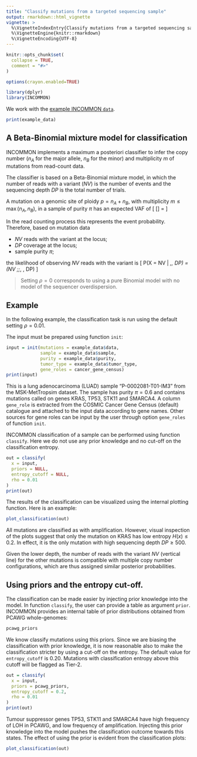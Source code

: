 ```yaml
---
title: "Classify mutations from a targeted sequencing sample"
output: rmarkdown::html_vignette
vignette: >
  %\VignetteIndexEntry{Classify mutations from a targeted sequencing sample}
  %\VignetteEngine{knitr::rmarkdown}
  %\VignetteEncoding{UTF-8}
---
```


```r
knitr::opts_chunk$set(
  collapse = TRUE,
  comment = "#>"
)

options(crayon.enabled=TRUE)
```

```r
library(dplyr)
library(INCOMMON)
```

We work with the [example INCOMMON `data`](INCOMMON.html).

```r
print(example_data)
```

## A Beta-Binomial mixture model for classification

INCOMMON implements a maximum a posteriori classifier to infer the copy number ($n_A$ for the major allele, $n_B$ 
for the minor) and multiplicity $m$ of mutations from read-count data.

The classifier is based on a Beta-Binomial mixture model, in which the number of reads with a variant ($NV$) is the number of events
and the sequencing depth $DP$ is the total number of trials.

A mutation on a genomic site of ploidy $p = n_A+n_B$, with multiplicity $m\leq \max(n_A,n_B)$, in a sample of purity $\pi$
has an expected VAF of
\[
\mathbb{E}[\text{VAF}] = \frac{m\pi}{p\pi + 2\left(1-\pi\right)}
\] 

In the read counting process this represents the event probability. Therefore, based
on mutation data

- $NV$ reads with the variant at the locus;
- $DP$ coverage at the locus;
- sample purity $\pi$;

the likelihood of observing $NV$ reads with the variant is
\[
P(X = NV | \theta_\eta,\rho, DP) = \text{Beta-Binonmial}\left(NV \;\large\mid\;\normalsize \theta_\eta, \rho, DP\right)
\] 

> Setting $\rho = 0$ corresponds to using a pure Binomial model with no model of the sequencer overdispersion. 

## Example 

In the following example, the classification task is run using the default setting $\rho = 0.01$.

The input must be prepared using function `init`:
```r
input = init(mutations = example_data$data,
             sample = example_data$sample,
             purity = example_data$purity,
             tumor_type = example_data$tumor_type,
             gene_roles = cancer_gene_census)
print(input)
```
This is a lung adenocarcinoma (LUAD) sample "P-0002081-T01-IM3" from the MSK-MetTropsim dataset.
The sample has purity $\pi = 0.6$ and contains mutations called on genes KRAS, TP53, STK11 and SMARCA4.
A column `gene_role` is extracted from the COSMIC Cancer Gene Census (default) catalogue and 
attached to the input data according to gene names. Other sources for gene roles can
be input by the user through option `gene_roles` of function `init`.

INCOMMON classification of a sample can be performed using function `classify`. 
Here we do not use any prior knowledge and no cut-off on the classification entropy.

```r
out = classify(
  x = input,
  priors = NULL,
  entropy_cutoff = NULL,
  rho = 0.01
)
print(out)
```
The results of the classification  can be visualized using the internal 
plotting function. Here is an example:
```r
plot_classification(out)
```

All mutations are classified as with amplification. However, visual inspection of the plots
suggest that only the mutation on KRAS has low entropy $H(x) \leq 0.2$. In effect, it is the only
mutation with high sequencing depth $DP\geq500$.

Given the lower depth, the number of reads with the variant $NV$ (vertical line) for the other mutations is compatible with multiple copy number
configurations, which are thus assigned similar posterior probabilities.

## Using priors and the entropy cut-off.

The classification can be made easier by injecting prior knowledge into the model.
In function `classify`, the user can provide a table as argument `prior`. INCOMMON
provides an internal table of prior distributions obtained from PCAWG whole-genomes:

```r
pcawg_priors
```

We know classify mutations using this priors. Since we are biasing the classification
with prior knowledge, it is now reasonable also to make the classification stricter
by using a cut-off on the entropy. The default value for `entropy_cutoff` is $0.20$.
Mutations with classification entropy above this cutoff will be flagged as Tier-2.

```r
out = classify(
  x = input,
  priors = pcawg_priors,
  entropy_cutoff = 0.2,
  rho = 0.01
)
print(out)
```

Tumour suppressor genes TP53, STK11 and SMARCA4 have high frequency of LOH in PCAWG,
and low frequency of amplification. Injecting this prior knowledge into the model
pushes the classification outcome towards this states. The effect of using the prior 
is evident from the classification plots:
```r
plot_classification(out)
```
